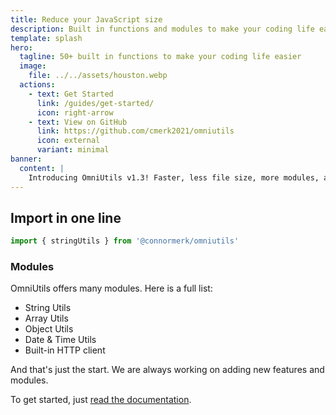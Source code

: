 ```yaml
---
title: Reduce your JavaScript size
description: Built in functions and modules to make your coding life easier
template: splash
hero:
  tagline: 50+ built in functions to make your coding life easier
  image:
    file: ../../assets/houston.webp
  actions:
    - text: Get Started
      link: /guides/get-started/
      icon: right-arrow
    - text: View on GitHub
      link: https://github.com/cmerk2021/omniutils
      icon: external
      variant: minimal
banner:
  content: |
    Introducing OmniUtils v1.3! Faster, less file size, more modules, and more! More coming soon.
---
```


## Import in one line

```javascript
import { stringUtils } from '@connormerk/omniutils'
```
### Modules
<p>OmniUtils offers many modules. Here is a full list:</p>

* String Utils
* Array Utils
* Object Utils
* Date & Time Utils
* Built-in HTTP client

And that's just the start. We are always working on adding new features and modules.

To get started, just [read the documentation](/guides/get-started).